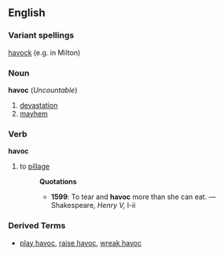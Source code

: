 ==English==

===Variant spellings===
[[havock]] (e.g. in Milton)
===Noun===
'''havoc''' (''Uncountable'')

#[[devastation]]
#[[mayhem]]

===Verb===
'''havoc'''
#to [[pillage]]
#:'''Quotations'''
#:*'''1599''': To tear and '''havoc''' more than she can eat. &mdash; Shakespeare, ''Henry V,'' I-ii

===Derived Terms===
*[[play havoc]], [[raise havoc]], [[wreak havoc]]